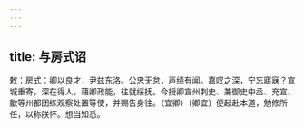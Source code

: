 ```yaml
---
---
---
```

title: 与房式诏
---



敕：房式：卿以良才，尹兹东洛。公忠无怠，声绩有闻。嘉叹之深，宁忘寤寐？宣城重寄，深在得人。藉卿政能，往就绥抚。今授卿宣州刺史、兼御史中丞、充宣、歙等州都团练观察处置等使，并赐告身往。（宜卿）〔卿宜〕便起赴本道，勉修所任，以称朕怀。想当知悉。